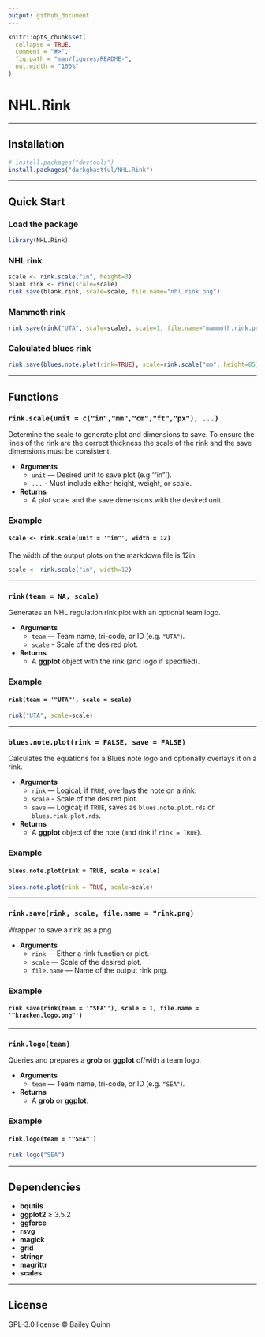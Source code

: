 ```yaml
---
output: github_document
---
```


```r
knitr::opts_chunk$set(
  collapse = TRUE,
  comment = "#>",
  fig.path = "man/figures/README-",
  out.width = "100%"
)
```


# **NHL.Rink**

---

## **Installation**

<!-- From CRAN (when published) -->
<!-- install.packages("NHL.Rink") -->

```r
# install.packages("devtools")      
install.packages("darkghastful/NHL.Rink")
```

---

## **Quick Start**

### **Load the package**

```r
library(NHL.Rink)
```

### **NHL rink**

```r
scale <- rink.scale("in", height=3) 
blank.rink <- rink(scale=scale)
rink.save(blank.rink, scale=scale, file.name="nhl.rink.png")
```

### **Mammoth rink**

```r
rink.save(rink("UTA", scale=scale), scale=1, file.name="mammoth.rink.png")
```

### **Calculated blues rink**

```r
rink.save(blues.note.plot(rink=TRUE), scale=rink.scale("mm", height=85), file.name="calculated.blues.rink.png")
```


<!-- ### **Choose a team** -->

<!-- ```{r} -->
<!-- NHL.teams()[c(26, 22, 31),]  # Use NHL.teams() for full list -->
<!-- ``` -->

<!-- --- -->

---

## **Functions**

### `rink.scale(unit = c("in","mm","cm","ft","px"), ...)`

Determine the scale to generate plot and dimensions to save. To ensure the lines of the rink are the correct thickness the scale of the rink and the save dimensions must be consistent.

- **Arguments**  
  - `unit` — Desired unit to save plot (e.g '"in"').
  - `...` - Must include either height, weight, or scale.
- **Returns**  
  - A plot scale and the save dimensions with the desired unit.
  
### **Example**
#### `scale <- rink.scale(unit = '"in"', width = 12)`
The width of the output plots on the markdown file is 12in.
```r
scale <- rink.scale("in", width=12) 
```

---

### `rink(team = NA, scale)`

Generates an NHL regulation rink plot with an optional team logo.

- **Arguments**  
  - `team` — Team name, tri-code, or ID (e.g. `"UTA"`). 
  - `scale` - Scale of the desired plot.
- **Returns**  
  - A **ggplot** object with the rink (and logo if specified).

### **Example**
#### `rink(team = '"UTA"', scale = scale)`
```r
rink("UTA", scale=scale) 
```

---

### `blues.note.plot(rink = FALSE, save = FALSE)`

Calculates the equations for a Blues note logo and optionally overlays it on a rink.

- **Arguments**  
  - `rink` — Logical; if `TRUE`, overlays the note on a rink.  
  - `scale` - Scale of the desired plot.
  - `save` — Logical; if `TRUE`, saves as `blues.note.plot.rds` or `blues.rink.plot.rds`.  
- **Returns**  
  - A **ggplot** object of the note (and rink if `rink = TRUE`).
  
### **Example**
#### `blues.note.plot(rink = TRUE, scale = scale)`
```r
blues.note.plot(rink = TRUE, scale=scale)
```

---

### `rink.save(rink, scale, file.name = "rink.png)`

Wrapper to save a rink as a png

- **Arguments**  
  - `rink` — Either a rink function or plot. 
  - `scale` — Scale of the desired plot. 
  - `file.name` — Name of the output rink png.
  
### **Example**
#### `rink.save(rink(team = '"SEA"'), scale = 1, file.name = '"kracken.logo.png"')`

---

### `rink.logo(team)`

Queries and prepares a **grob** or **ggplot** of/with a team logo.

- **Arguments**  
  - `team` — Team name, tri-code, or ID (e.g. `"SEA"`).  
- **Returns**  
  - A **grob** or **ggplot**.

### **Example**
#### `rink.logo(team = '"SEA"')`
```r
rink.logo("SEA") 
```

---

## **Dependencies**

- **bqutils**  
- **ggplot2** ≥ 3.5.2  
- **ggforce**  
- **rsvg**  
- **magick**  
- **grid**  
- **stringr**  
- **magrittr**  
- **scales**

---

## **License**

GPL-3.0 license © Bailey Quinn
